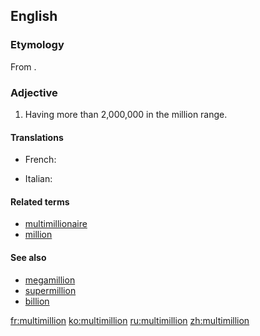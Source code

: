 ==English==

===Etymology===
From {{prefix|multi|million}}.

===Adjective===
{{head|en|adjective}}

# Having more than 2,000,000 in the million range.

====Translations====
{{trans-top|having more than 2,000,000 in the million range.}}
* French: {{t+|fr|multimillion}}
{{trans-mid}}
* Italian: {{t|it|multimillione}}
{{trans-bottom}}

====Related terms====
* [[multimillionaire]]
* [[million]]

====See also====
* [[megamillion]]
* [[supermillion]]
* [[billion]]

[[fr:multimillion]]
[[ko:multimillion]]
[[ru:multimillion]]
[[zh:multimillion]]